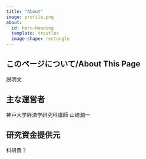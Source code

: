 ```yaml
---
title: "About"
image: profile.png
about:
  id: hero-heading
  template: trestles
  image-shape: rectangle
---
```


:::callout-note
## このページについて/About This Page
説明文

:::


::: {#hero-heading}



## 主な運営者

神戸大学経済学研究科講師 山﨑潤一

## 研究資金提供元

科研費？

:::

